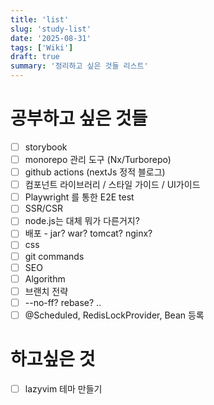 ```yaml
---
title: 'list'
slug: 'study-list'
date: '2025-08-31'
tags: ['Wiki']
draft: true 
summary: '정리하고 싶은 것들 리스트'
---
```

# 공부하고 싶은 것들
- [ ] storybook
- [ ] monorepo 관리 도구 (Nx/Turborepo)
- [ ] github actions (nextJs 정적 블로그)
- [ ] 컴포넌트 라이브러리 / 스타일 가이드 / UI가이드
- [ ] Playwright 를 통한 E2E test
- [ ] SSR/CSR
- [ ] node.js는 대체 뭐가 다른거지?
- [ ] 배포 - jar? war? tomcat? nginx?
- [ ] css
- [ ] git commands
- [ ] SEO
- [ ] Algorithm
- [ ] 브랜치 전략
- [ ] --no-ff? rebase? ..
- [ ] @Scheduled, RedisLockProvider, Bean 등록

# 하고싶은 것
- [ ] lazyvim 테마 만들기
